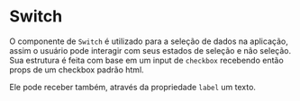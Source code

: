 

<Meta title='Data input|Switch' component={Switch} />

# Switch

O componente de `Switch` é utilizado para a seleção de dados na aplicação, assim o usuário pode interagir com seus estados de seleção e não seleção. Sua estrutura é feita com base em um input de `checkbox` recebendo então props de um checkbox padrão html.

<Preview>
  <Story
    name='Base'
    parameters={{
      design: {
        type: 'figma',
        url: 'https://www.figma.com/file/O3bKxIcsj2rc1FNIRclJyT/Saturn-System?node-id=248%3A643'
      }
    }}
  >
    <ThemeProvider>
      <Flex>
        <Switch name='base' defaultChecked />
        <Switch name='disabled_on' disabled defaultChecked />
        <Switch name='disabled_off' disabled />
      </Flex>
    </ThemeProvider>
  </Story>
</Preview>

Ele pode receber também, através da propriedade `label` um texto.

<Preview>
  <Story
    name='Base + text'
    parameters={{
      design: {
        type: 'figma',
        url: 'https://www.figma.com/file/O3bKxIcsj2rc1FNIRclJyT/Saturn-System?node-id=248%3A643'
      }
    }}
  >
    <ThemeProvider>
      <Flex>
        <Switch name='base_text' label='Label' defaultChecked mr={12} />
        <Switch name='disabled_on_text' label='Disabled selecionado' disabled defaultChecked mr={12} />
        <Switch name='disabled_off_text' label='Disabled descelecionado' disabled mr={12} />
      </Flex>
    </ThemeProvider>
  </Story>
</Preview>

<Props of={Switch} />
